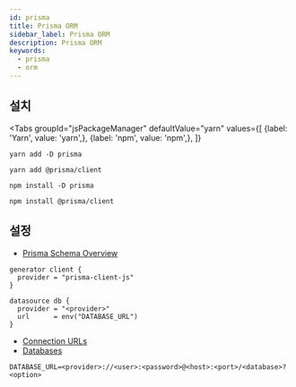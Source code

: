 ```yaml
---
id: prisma
title: Prisma ORM
sidebar_label: Prisma ORM
description: Prisma ORM
keywords:
  - prisma
  - orm
---
```



## 설치

<Tabs
	groupId="jsPackageManager"
	defaultValue="yarn"
	values={[
		{label: 'Yarn', value: 'yarn',},
		{label: 'npm', value: 'npm',},
	]}
>

<TabItem value="yarn">

```shell
yarn add -D prisma
```

```shell
yarn add @prisma/client
```

</TabItem>

<TabItem value="npm">

```shell
npm install -D prisma
```

```shell
npm install @prisma/client
```

</TabItem>

</Tabs>

## 설정

- [Prisma Schema Overview](https://www.prisma.io/docs/orm/prisma-schema/overview)

```hcl title="prisma/schema.prisma"
generator client {
  provider = "prisma-client-js"
}

datasource db {
  provider = "<provider>"
  url      = env("DATABASE_URL")
}
```

- [Connection URLs](https://www.prisma.io/docs/orm/reference/connection-urls)
- [Databases](https://www.prisma.io/docs/orm/overview/databases)

```shell title=".env"
DATABASE_URL=<provider>://<user>:<password>@<host>:<port>/<database>?<option>
```
